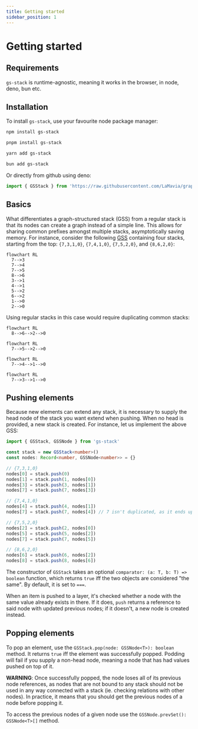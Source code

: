 ```yaml
---
title: Getting started
sidebar_position: 1
---
```



# Getting started

## Requirements

`gs-stack` is runtime-agnostic, meaning it works in the browser, in node, deno, bun etc.

## Installation

To install `gs-stack`, use your favourite node package manager:

<Tabs>
  <TabItem value="npm" label="npm" default>

```bash
npm install gs-stack
```

  </TabItem>
  <TabItem value="pnpm" label="pnpm">

```bash
pnpm install gs-stack
```

  </TabItem>
  <TabItem value="yarn" label="yarn">

```bash
yarn add gs-stack
```

  </TabItem>
    <TabItem value="bun" label="bun">

```bash
bun add gs-stack
```

  </TabItem>
</Tabs>

Or directly from github using deno:

```ts
import { GSStack } from 'https://raw.githubusercontent.com/LaMavia/graph-structured-stack/main/src/index.ts'
```

## Basics

What differentiates a graph-structured stack (GSS) from a regular stack is that its nodes can create a graph instead of a simple line. This allows for sharing common prefixes amongst multiple stacks, asymptotically saving memory. For instance, consider the following [GSS](https://en.wikipedia.org/wiki/Graph-structured_stack) containing four stacks, starting from the top: `{7,3,1,0}`, `{7,4,1,0}`, `{7,5,2,0}`, and `{8,6,2,0}`:

<div className={style["centred"]}>

```mermaid
flowchart RL
  7-->3
  7-->4
  7-->5
  8-->6
  3-->1
  4-->1
  5-->2
  6-->2
  1-->0
  2-->0
```

</div>

Using regular stacks in this case would require duplicating common stacks:

<div className={style["centred"]}>
<div>

```mermaid
flowchart RL
  8-->6-->2-->0
```

```mermaid
flowchart RL
  7-->5-->2-->0
```

```mermaid
flowchart RL
  7-->4-->1-->0
```

```mermaid
flowchart RL
  7-->3-->1-->0
```

</div>
</div>

## Pushing elements

Because new elements can extend any stack, it is necessary to supply the head node of the stack you want extend when pushing. When no head is provided, a new stack is created. For instance, let us implement the above GSS:

```ts
import { GSStack, GSSNode } from 'gs-stack'

const stack = new GSStack<number>()
const nodes: Record<number, GSSNode<number>> = {}

// {7,3,1,0}
nodes[0] = stack.push(0)
nodes[1] = stack.push(1, nodes[0])
nodes[3] = stack.push(3, nodes[1])
nodes[7] = stack.push(7, nodes[3])

// {7,4,1,0}
nodes[4] = stack.push(4, nodes[1])
nodes[7] = stack.push(7, nodes[4]) // 7 isn't duplicated, as it ends up in the same layer

// {7,5,2,0}
nodes[2] = stack.push(2, nodes[0])
nodes[5] = stack.push(5, nodes[2])
nodes[7] = stack.push(7, nodes[5])

// {8,6,2,0}
nodes[6] = stack.push(6, nodes[2])
nodes[8] = stack.push(8, nodes[6])
```

The constructor of `GSStack` takes an optional `comparator: (a: T, b: T) => boolean` function, which returns `true` iff the two objects are considered "the same". By default, it is set to `===`.

When an item is pushed to a layer, it's checked whether a node with the same value already exists in there. If it does, `push` returns a reference to said node with updated previous nodes; if it doesn't, a new node is created instead.

## Popping elements

To pop an element, use the `GSStack.pop(node: GSSNode<T>): boolean` method. It returns `true` iff the element was successfully popped. Podding will fail if you supply a non-head node, meaning a node that has had values pushed on top of it.

**WARNING**: Once successfully popped, the node loses all of its previous node references, as nodes that are not bound to any stack should not be used in any way connected with a stack (ie. checking relations with other nodes). In practice, it means that you should get the previous nodes of a node before popping it.

To access the previous nodes of a given node use the `GSSNode.prevSet(): GSSNode<T>[]` method.
